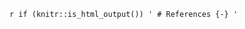 \backmatter

`r if (knitr::is_html_output()) '
# References {-}
'`

[^18]: This is defined in the same way the smallest $\sigma$-algebra
    that contains a given class.

[^19]: Based on [almostsuremath.com](https://almostsuremath.com/2019/10/06/the-monotone-class-theorem/)

[^20]: Adapted from [@Kub15 Proposition 8.3].

[^21]: Adapted from [@Kub15 Theorem 8.4].

[^22]: Adapted from [@Dem20 Lemma 1.1.31].

[^23]: Adapted from Wikipedia.

[^24]: Adapted from Wikipedia.

[^25]: Based on [@Cohn13 5.1.2].

[^26]: Expanded from [@Cohn13 5.1.3].

[^27]: Expanded from [@Cohn13 5.1.4].
